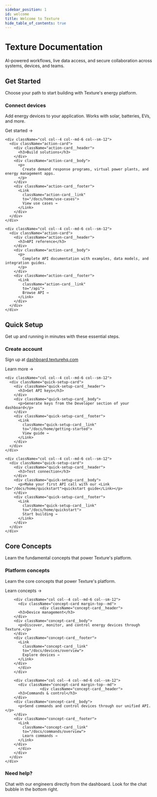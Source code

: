 ```yaml
---
sidebar_position: 1
id: welcome
title: Welcome to Texture
hide_table_of_contents: true
---
```



<div className="hero-section">
  <div className="container-fluid">
    <div className="row">
      <div className="col col--12">
        <h1>Texture Documentation</h1>
        <p className="hero__description">AI-powered workflows, live data access, and secure collaboration across systems, devices, and teams.</p>
      </div>
    </div>
  </div>
</div>

<div className="container-fluid">
  <div className="row margin-top--lg">
    <div className="col col--12">
      <h2>Get Started</h2>
      <p className="section-description">Choose your path to start building with Texture's energy platform.</p>
    </div>
  </div>

  <div className="row margin-top--md action-cards-container">
    <div className="col col--4 col--md-6 col--sm-12">
      <div className="action-card">
        <div className="action-card__header">
          <h3>Connect devices</h3>
        </div>
        <div className="action-card__body">
          <p>
            Add energy devices to your application. Works with solar, batteries, EVs, and more.
          </p>
        </div>
        <div className="action-card__footer">
          <Link
            className="action-card__link"
            to="/docs/home/getting-started">
            Get started →
          </Link>
        </div>
      </div>
    </div>
    
    <div className="col col--4 col--md-6 col--sm-12">
      <div className="action-card">
        <div className="action-card__header">
          <h3>Build solutions</h3>
        </div>
        <div className="action-card__body">
          <p>
            Create demand response programs, virtual power plants, and energy management apps.
          </p>
        </div>
        <div className="action-card__footer">
          <Link
            className="action-card__link"
            to="/docs/home/use-cases">
            View use cases →
          </Link>
        </div>
      </div>
    </div>
    
    <div className="col col--4 col--md-6 col--sm-12">
      <div className="action-card">
        <div className="action-card__header">
          <h3>API reference</h3>
        </div>
        <div className="action-card__body">
          <p>
            Complete API documentation with examples, data models, and integration guides.
          </p>
        </div>
        <div className="action-card__footer">
          <Link
            className="action-card__link"
            to="/api">
            Browse API →
          </Link>
        </div>
      </div>
    </div>
  </div>

  <div className="row margin-top--xl">
    <div className="col col--12">
      <h2>Quick Setup</h2>
      <p className="section-description">Get up and running in minutes with these essential steps.</p>
    </div>
  </div>

  <div className="row quick-setup-cards-container">
    <div className="col col--4 col--md-6 col--sm-12">
      <div className="quick-setup-card">
        <div className="quick-setup-card__header">
          <h3>Create account</h3>
        </div>
        <div className="quick-setup-card__body">
          <p>Sign up at <a href="https://dashboard.texturehq.com" target="_blank">dashboard.texturehq.com</a></p>
        </div>
        <div className="quick-setup-card__footer">
          <Link
            className="quick-setup-card__link"
            to="/docs/home/signing-up">
            Learn more →
          </Link>
        </div>
      </div>
    </div>
    
    <div className="col col--4 col--md-6 col--sm-12">
      <div className="quick-setup-card">
        <div className="quick-setup-card__header">
          <h3>Get API keys</h3>
        </div>
        <div className="quick-setup-card__body">
          <p>Generate keys from the Developer section of your dashboard</p>
        </div>
        <div className="quick-setup-card__footer">
          <Link
            className="quick-setup-card__link"
            to="/docs/home/getting-started">
            View guide →
          </Link>
        </div>
      </div>
    </div>
    
    <div className="col col--4 col--md-6 col--sm-12">
      <div className="quick-setup-card">
        <div className="quick-setup-card__header">
          <h3>Test connection</h3>
        </div>
        <div className="quick-setup-card__body">
          <p>Make your first API call with our <Link to="/docs/home/quickstart">quickstart guide</Link></p>
        </div>
        <div className="quick-setup-card__footer">
          <Link
            className="quick-setup-card__link"
            to="/docs/home/quickstart">
            Start building →
          </Link>
        </div>
      </div>
    </div>
  </div>

  <div className="row margin-top--xl">
    <div className="col col--12">
      <h2>Core Concepts</h2>
      <p className="section-description">Learn the fundamental concepts that power Texture's platform.</p>
    </div>
  </div>

  <div className="row concept-cards-container">
    <div className="col col--12">
      <div className="row">
        <div className="col col--4 col--md-6 col--sm-12">
          <div className="concept-card margin-top--md">
                    <div className="concept-card__header">
          <h3>Platform concepts</h3>
        </div>
        <div className="concept-card__body">
          <p>Learn the core concepts that power Texture's platform.</p>
        </div>
        <div className="concept-card__footer">
          <Link
            className="concept-card__link"
            to="/docs/platform-concepts/overview">
            Learn concepts →
          </Link>
        </div>
          </div>
        </div>
        
        <div className="col col--4 col--md-6 col--sm-12">
          <div className="concept-card margin-top--md">
                    <div className="concept-card__header">
          <h3>Device management</h3>
        </div>
        <div className="concept-card__body">
          <p>Discover, monitor, and control energy devices through Texture.</p>
        </div>
        <div className="concept-card__footer">
          <Link
            className="concept-card__link"
            to="/docs/devices/overview">
            Explore devices →
          </Link>
        </div>
          </div>
        </div>
        
        <div className="col col--4 col--md-6 col--sm-12">
          <div className="concept-card margin-top--md">
                    <div className="concept-card__header">
          <h3>Commands & control</h3>
        </div>
        <div className="concept-card__body">
          <p>Send commands and control devices through our unified API.</p>
        </div>
        <div className="concept-card__footer">
          <Link
            className="concept-card__link"
            to="/docs/commands/overview">
            Learn commands →
          </Link>
        </div>
          </div>
        </div>
      </div>
    </div>
  </div>

  <div className="row margin-top--xl margin-bottom--lg">
    <div className="col col--12">
      <div className="help-card">
        <div className="help-card__header">
          <h3>Need help?</h3>
        </div>
        <div className="help-card__body">
          <p>
            Chat with our engineers directly from the dashboard. Look for the chat bubble in the bottom right.
          </p>
        </div>
      </div>
    </div>
  </div>
</div>

<style jsx>{`
  .hero-section {
    padding: 3rem 0 6rem;
    text-align: center;
    background: linear-gradient(135deg, #f8fafc 0%, #f1f5f9 100%);
    margin: -2rem -2rem 4rem -2rem;
    padding-left: 2rem;
    padding-right: 2rem;
    position: relative;
    overflow: hidden;
  }

  .hero-section::before {
    content: '';
    position: absolute;
    top: 0;
    left: 0;
    right: 0;
    bottom: 0;
    background-image: 
      radial-gradient(circle at 20% 80%, rgba(120, 119, 198, 0.1) 0%, transparent 50%),
      radial-gradient(circle at 80% 20%, rgba(255, 119, 198, 0.1) 0%, transparent 50%),
      radial-gradient(circle at 40% 40%, rgba(120, 219, 255, 0.1) 0%, transparent 50%);
    pointer-events: none;
  }

  .hero-section .container-fluid {
    position: relative;
    z-index: 1;
  }

  .hero-section h1 {
    font-size: 2.5rem;
    margin-bottom: 1rem;
    margin-top: 0;
    font-weight: 600;
    color: var(--ifm-color-emphasis-900);
  }

  .hero-section p {
    font-size: 1.25rem;
    color: var(--ifm-color-emphasis-600);
    margin-bottom: 0;
  }

  .hero__description {
    font-size: 1.25rem !important;
    color: var(--ifm-color-emphasis-700) !important;
    margin-top: 1rem;
    margin-bottom: 4rem;
    line-height: 1.6;
    font-weight: 400 !important;
    max-width: 600px;
    margin-left: auto;
    margin-right: auto;
  }

  .section-description {
    font-size: 1.125rem;
    color: var(--ifm-color-emphasis-600);
    margin-top: 0.5rem;
    margin-bottom: 0;
    line-height: 1.5;
  }

  /* Action Cards */
  .action-card {
    display: flex;
    flex-direction: column;
    height: 100%;
    background: var(--ifm-card-background-color);
    border: 1px solid #d1d5db;
    border-radius: 12px;
    margin-bottom: 1.5rem;
    transition: all 0.3s ease;
    cursor: pointer;
    position: relative;
    overflow: hidden;
  }

  .action-card::before {
    content: '';
    position: absolute;
    top: 0;
    left: 0;
    right: 0;
    height: 3px;
    background: linear-gradient(90deg, var(--ifm-color-primary) 0%, #6366f1 100%);
    opacity: 0;
    transition: opacity 0.3s ease;
  }

  .action-card:hover {
    border-color: var(--ifm-color-primary);
    background-color: #fafafa;
    transform: translateY(-2px);
    box-shadow: 0 8px 25px rgba(0, 0, 0, 0.1);
  }

  .action-card:hover::before {
    opacity: 1;
  }

  .action-card__header {
    padding: 1.5rem 1.5rem 0.75rem;
  }

  .action-card__header h3 {
    margin: 0;
    font-size: 1.125rem;
    font-weight: 600;
    color: var(--ifm-color-emphasis-900);
  }

  .action-card__body {
    padding: 0 1.5rem;
    flex-grow: 1;
  }

  .action-card__body p {
    font-size: 0.95rem;
    line-height: 1.5;
    color: var(--ifm-color-emphasis-700);
    margin-bottom: 0;
  }

  .action-card__footer {
    padding: 0 1.5rem 0;
    display: flex;
    align-items: center;
    justify-content: flex-start;
  }

  .action-card__link {
    color: var(--ifm-color-primary);
    text-decoration: none;
    font-weight: 500;
    font-size: 0.95rem;
    transition: text-decoration 0.2s ease;
  }

  .action-card:hover .action-card__link {
    text-decoration: underline;
  }

  /* Quick Setup Cards */
  .quick-setup-card {
    display: flex;
    flex-direction: column;
    height: 100%;
    background: var(--ifm-card-background-color);
    border: 1px solid #d1d5db;
    border-radius: 12px;
    margin-bottom: 1.5rem;
    transition: all 0.3s ease;
    cursor: pointer;
    position: relative;
    overflow: hidden;
  }

  .quick-setup-card::before {
    content: '';
    position: absolute;
    top: 0;
    left: 0;
    right: 0;
    height: 3px;
    background: linear-gradient(90deg, #10b981 0%, #059669 100%);
    opacity: 0;
    transition: opacity 0.3s ease;
  }

  .quick-setup-card:hover {
    border-color: #10b981;
    background-color: #f0fdf4;
    transform: translateY(-2px);
    box-shadow: 0 8px 25px rgba(16, 185, 129, 0.1);
  }

  .quick-setup-card:hover::before {
    opacity: 1;
  }

  .quick-setup-card__header {
    padding: 1.5rem 1.5rem 0.75rem;
  }

  .quick-setup-card__header h3 {
    margin: 0;
    font-size: 1.125rem;
    font-weight: 600;
    color: var(--ifm-color-emphasis-900);
  }

  .quick-setup-card__body {
    padding: 0 1.5rem;
    flex-grow: 1;
  }

  .quick-setup-card__body p {
    font-size: 0.95rem;
    line-height: 1.5;
    color: var(--ifm-color-emphasis-700);
    margin-bottom: 0;
  }

  .quick-setup-card__footer {
    padding: 0 1.5rem 0;
    display: flex;
    align-items: center;
    justify-content: flex-start;
  }

  .quick-setup-card__link {
    color: var(--ifm-color-primary);
    text-decoration: none;
    font-weight: 500;
    font-size: 0.95rem;
    transition: text-decoration 0.2s ease;
  }

  .quick-setup-card:hover .quick-setup-card__link {
    text-decoration: underline;
  }

  /* Concept Cards */
  .concept-card {
    display: flex;
    flex-direction: column;
    height: 100%;
    background: var(--ifm-card-background-color);
    border: 1px solid #e5e7eb;
    border-radius: 12px;
    margin-bottom: 1.5rem;
    transition: all 0.3s ease;
    cursor: pointer;
    position: relative;
    overflow: hidden;
  }

  .concept-card::before {
    content: '';
    position: absolute;
    top: 0;
    left: 0;
    right: 0;
    height: 3px;
    background: linear-gradient(90deg, #f59e0b 0%, #d97706 100%);
    opacity: 0;
    transition: opacity 0.3s ease;
  }

  .concept-card:hover {
    border-color: #f59e0b;
    background-color: #fffbeb;
    transform: translateY(-2px);
    box-shadow: 0 8px 25px rgba(245, 158, 11, 0.1);
  }

  .concept-card:hover::before {
    opacity: 1;
  }

  .concept-card__header {
    padding: 1.5rem 1.5rem 0.75rem;
  }

  .concept-card__header h3 {
    margin: 0;
    font-size: 1.125rem;
    font-weight: 600;
    color: var(--ifm-color-emphasis-900);
  }

  .concept-card__body {
    padding: 0 1.5rem;
    flex-grow: 1;
  }

  .concept-card__body p {
    font-size: 0.95rem;
    line-height: 1.5;
    color: var(--ifm-color-emphasis-700);
    margin-bottom: 0;
  }

  .concept-card__footer {
    padding: 0 1.5rem 0;
    display: flex;
    align-items: center;
    justify-content: flex-start;
  }

  .concept-card__link {
    color: var(--ifm-color-primary);
    text-decoration: none;
    font-weight: 500;
    font-size: 0.95rem;
    transition: text-decoration 0.2s ease;
  }

  .concept-card:hover .concept-card__link {
    text-decoration: underline;
  }

  /* Help Card */
  .help-card {
    background: var(--ifm-card-background-color);
    border: 1px solid #e5e7eb;
    border-radius: 12px;
    padding: 2rem;
    text-align: left;
    position: relative;
    overflow: hidden;
  }

  .help-card::before {
    content: '';
    position: absolute;
    top: 0;
    left: 0;
    right: 0;
    height: 3px;
    background: linear-gradient(90deg, #6b7280 0%, #4b5563 100%);
  }

  .help-card__header h3 {
    margin: 0 0 1rem 0;
    font-size: 1.25rem;
    font-weight: 600;
    color: var(--ifm-color-emphasis-900);
  }

  .help-card__body p {
    margin: 0;
    font-size: 1rem;
    color: var(--ifm-color-emphasis-700);
    line-height: 1.6;
  }
  
  /* Responsive behavior for cards */
  @media (max-width: 996px) {
    .action-cards-container,
    .concept-cards-container,
    .quick-setup-cards-container {
      justify-content: center;
    }
  }
`}</style>